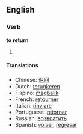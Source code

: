 ==English==
===Verb===
'''to return'''

#

====Translations====
*Chinese: [[返回]]
*Dutch: [[terugkeren]]
*Filipino: [[magbalík]]
*French: [[retourner]]
*Italian: [[rinviare]]
*Portuguese: [[retornar]]
*Russian: [[возвратить]]
*Spanish: [[volver]], [[regresar]]

{{stub}}